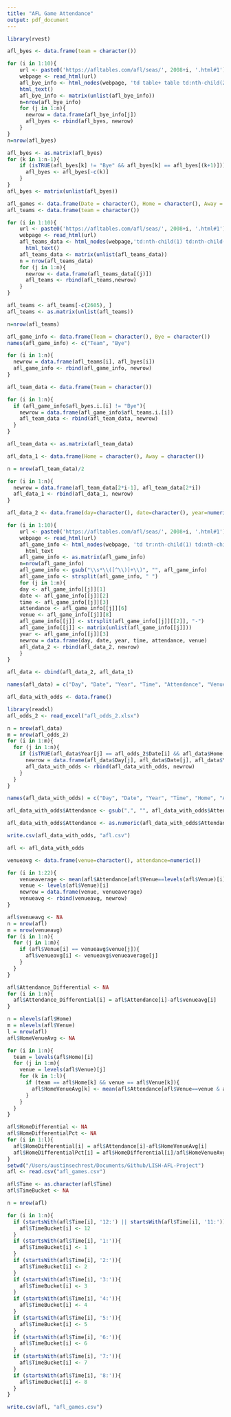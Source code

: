 ```yaml
---
title: "AFL Game Attendance"
output: pdf_document
---
```


```r
library(rvest)

afl_byes <- data.frame(team = character())

for (i in 1:10){
	url <- paste0('https://afltables.com/afl/seas/', 2008+i, '.html#1')
	webpage <- read_html(url)
	afl_bye_info <- html_nodes(webpage, 'td table+ table td:nth-child(2) , td td tt') %>%
    html_text()
	afl_bye_info <- matrix(unlist(afl_bye_info))
	n=nrow(afl_bye_info)
	for (j in 1:n){
	  newrow = data.frame(afl_bye_info[j])
	  afl_byes <- rbind(afl_byes, newrow)
	}
}
n=nrow(afl_byes)

afl_byes <- as.matrix(afl_byes)
for (k in 1:n-1){
	if (isTRUE(afl_byes[k] != "Bye" && afl_byes[k] == afl_byes[(k+1)])){
	  afl_byes <- afl_byes[-c(k)]
	}
}
afl_byes <- matrix(unlist(afl_byes))

afl_games <- data.frame(Date = character(), Home = character(), Away = character(), Attendance = numeric())
afl_teams <- data.frame(team = character())

for (i in 1:10){
	url <- paste0('https://afltables.com/afl/seas/', 2008+i, '.html#1')
	webpage <- read_html(url)
	afl_teams_data <- html_nodes(webpage,'td:nth-child(1) td:nth-child(1)') %>%
	  html_text()
	afl_teams_data <- matrix(unlist(afl_teams_data))
	n = nrow(afl_teams_data)
	for (j in 1:n){
	  newrow <- data.frame(afl_teams_data[(j)])
	  afl_teams <- rbind(afl_teams,newrow)
	}
}

afl_teams <- afl_teams[-c(2605), ]
afl_teams <- as.matrix(unlist(afl_teams))

n=nrow(afl_teams)

afl_game_info <- data.frame(Team = character(), Bye = character())
names(afl_game_info) <- c("Team", "Bye")

for (i in 1:n){
  newrow = data.frame(afl_teams[i], afl_byes[i])
  afl_game_info <- rbind(afl_game_info, newrow)
}

afl_team_data <- data.frame(Team = character())

for (i in 1:n){
  if (afl_game_info$afl_byes.i.[i] != "Bye"){
    newrow = data.frame(afl_game_info$afl_teams.i.[i])
    afl_team_data <- rbind(afl_team_data, newrow)
  }
}

afl_team_data <- as.matrix(afl_team_data)

afl_data_1 <- data.frame(Home = character(), Away = character())

n = nrow(afl_team_data)/2

for (i in 1:n){
  newrow = data.frame(afl_team_data[2*i-1], afl_team_data[2*i])
  afl_data_1 <- rbind(afl_data_1, newrow)
}

afl_data_2 <- data.frame(day=character(), date=character(), year=numeric(), time=numeric(), attendance=numeric(), venue=character())

for (i in 1:10){
	url <- paste0('https://afltables.com/afl/seas/', 2008+i, '.html#1')
	webpage <- read_html(url)
	afl_game_info <- html_nodes(webpage, 'td tr:nth-child(1) td:nth-child(4)') %>%
	  html_text
	afl_game_info <- as.matrix(afl_game_info)
	n=nrow(afl_game_info)
	afl_game_info <- gsub("\\s*\\([^\\)]+\\)", "", afl_game_info)
	afl_game_info <- strsplit(afl_game_info, " ")
	for (j in 1:n){
  	day <- afl_game_info[[j]][1]
  	date <- afl_game_info[[j]][2]
  	time <- afl_game_info[[j]][3]
  	attendance <- afl_game_info[[j]][6]
  	venue <- afl_game_info[[j]][8]
  	afl_game_info[[j]] <- strsplit(afl_game_info[[j]][[2]], "-")
  	afl_game_info[[j]] <- matrix(unlist(afl_game_info[[j]]))
  	year <- afl_game_info[[j]][3]
  	newrow = data.frame(day, date, year, time, attendance, venue)
  	afl_data_2 <- rbind(afl_data_2, newrow)
	}
}

afl_data <- cbind(afl_data_2, afl_data_1)

names(afl_data) = c("Day", "Date", "Year", "Time", "Attendance", "Venue", "Home", "Away")

afl_data_with_odds <- data.frame()

library(readxl)
afl_odds_2 <- read_excel("afl_odds_2.xlsx")

n = nrow(afl_data)
m = nrow(afl_odds_2)
for (i in 1:m){
  for (j in 1:n){
    if (isTRUE(afl_data$Year[j] == afl_odds_2$Date[i] && afl_data$Home[j] == afl_odds_2$Home...3[i] && afl_data$Away[j] == afl_odds_2$Away[i])){
      newrow = data.frame(afl_data$Day[j], afl_data$Date[j], afl_data$Year[j], afl_data$Time[j], afl_data$Home[j], afl_data$Away[j], afl_data$Attendance[j], afl_data$Venue[j], afl_odds_2$Home.Odds[i], afl_odds_2$Away.Odds[i], afl_odds_2$Total.Score.Close[i], afl_odds_2$Favorite[i], afl_odds_2$Underdog[i], afl_odds_2$Differential[i])
      afl_data_with_odds <- rbind(afl_data_with_odds, newrow)
    }
  }
}

names(afl_data_with_odds) = c("Day", "Date", "Year", "Time", "Home", "Away", "Attendance", "Venue", "Home.Odds", "Away.Odds", "Line", "Favorite", "Underdog", "Differential")

afl_data_with_odds$Attendance <- gsub(",", "", afl_data_with_odds$Attendance)

afl_data_with_odds$Attendance <- as.numeric(afl_data_with_odds$Attendance)

write.csv(afl_data_with_odds, "afl.csv")

afl <- afl_data_with_odds

venueavg <- data.frame(venue=character(), attendance=numeric())

for (i in 1:22){
    venueaverage <- mean(afl$Attendance[afl$Venue==levels(afl$Venue)[i]])
    venue <- levels(afl$Venue)[i]
    newrow = data.frame(venue, venueaverage)
    venueavg <- rbind(venueavg, newrow)
}

afl$venueavg <- NA
n = nrow(afl)
m = nrow(venueavg)
for (i in 1:n){
  for (j in 1:m){
    if (afl$Venue[i] == venueavg$venue[j]){
      afl$venueavg[i] <- venueavg$venueaverage[j]
    }
  }
}

afl$Attendance_Differential <- NA
for (i in 1:n){
  afl$Attendance_Differential[i] = afl$Attendance[i]-afl$venueavg[i]
}

n = nlevels(afl$Home)
m = nlevels(afl$Venue)
l = nrow(afl)
afl$HomeVenueAvg <- NA

for (i in 1:n){
  team = levels(afl$Home)[i]
  for (j in 1:m){
    venue = levels(afl$Venue)[j]
    for (k in 1:l){
      if (team == afl$Home[k] && venue == afl$Venue[k]){
        afl$HomeVenueAvg[k] <- mean(afl$Attendance[afl$Venue==venue & afl$Home==team])
      }
    }
  }
}

afl$HomeDifferential <- NA
afl$HomeDifferentialPct <- NA
for (i in 1:l){
  afl$HomeDifferential[i] = afl$Attendance[i]-afl$HomeVenueAvg[i]
  afl$HomeDifferentialPct[i] = afl$HomeDifferential[i]/afl$HomeVenueAvg[i]
}
setwd("/Users/austinsechrest/Documents/Github/LISH-AFL-Project")
afl <- read.csv("afl_games.csv")

afl$Time <- as.character(afl$Time)
afl$TimeBucket <- NA

n = nrow(afl)

for (i in 1:n){
  if (startsWith(afl$Time[i], '12:') || startsWith(afl$Time[i], '11:')){
    afl$TimeBucket[i] <- 12
  }
  if (startsWith(afl$Time[i], '1:')){
    afl$TimeBucket[i] <- 1
  }
  if (startsWith(afl$Time[i], '2:')){
    afl$TimeBucket[i] <- 2
  }
  if (startsWith(afl$Time[i], '3:')){
    afl$TimeBucket[i] <- 3
  }
  if (startsWith(afl$Time[i], '4:')){
    afl$TimeBucket[i] <- 4
  }
  if (startsWith(afl$Time[i], '5:')){
    afl$TimeBucket[i] <- 5
  }
  if (startsWith(afl$Time[i], '6:')){
    afl$TimeBucket[i] <- 6
  }
  if (startsWith(afl$Time[i], '7:')){
    afl$TimeBucket[i] <- 7
  }
  if (startsWith(afl$Time[i], '8:')){
    afl$TimeBucket[i] <- 8
  }
}

write.csv(afl, "afl_games.csv")
```